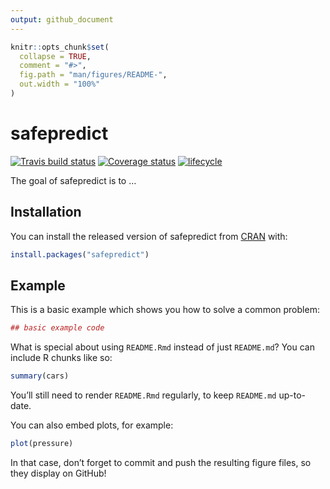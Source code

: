 ```yaml
---
output: github_document
---
```


<!-- README.md is generated from README.Rmd. Please edit that file -->

```r
knitr::opts_chunk$set(
  collapse = TRUE,
  comment = "#>",
  fig.path = "man/figures/README-",
  out.width = "100%"
)
```

# safepredict
[![Travis build status](https://travis-ci.org/alexpghayes/safepredict.svg?branch=master)](https://travis-ci.org/alexpghayes/safepredict)
[![Coverage status](https://codecov.io/gh/alexpghayes/safepredict/branch/master/graph/badge.svg)](https://codecov.io/github/alexpghayes/safepredict?branch=master)
[![lifecycle](https://img.shields.io/badge/lifecycle-experimental-orange.svg)](https://www.tidyverse.org/lifecycle/#experimental)

The goal of safepredict is to ...

## Installation

You can install the released version of safepredict from [CRAN](https://CRAN.R-project.org) with:

``` r
install.packages("safepredict")
```

## Example

This is a basic example which shows you how to solve a common problem:

```r
## basic example code
```

What is special about using `README.Rmd` instead of just `README.md`? You can include R chunks like so:

```r
summary(cars)
```

You'll still need to render `README.Rmd` regularly, to keep `README.md` up-to-date.

You can also embed plots, for example:

```r
plot(pressure)
```

In that case, don't forget to commit and push the resulting figure files, so they display on GitHub!
